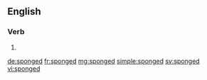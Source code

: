 ==English==

===Verb===
{{head|en|verb form}}

# {{en-past of|sponge}}

[[de:sponged]]
[[fr:sponged]]
[[mg:sponged]]
[[simple:sponged]]
[[sv:sponged]]
[[vi:sponged]]